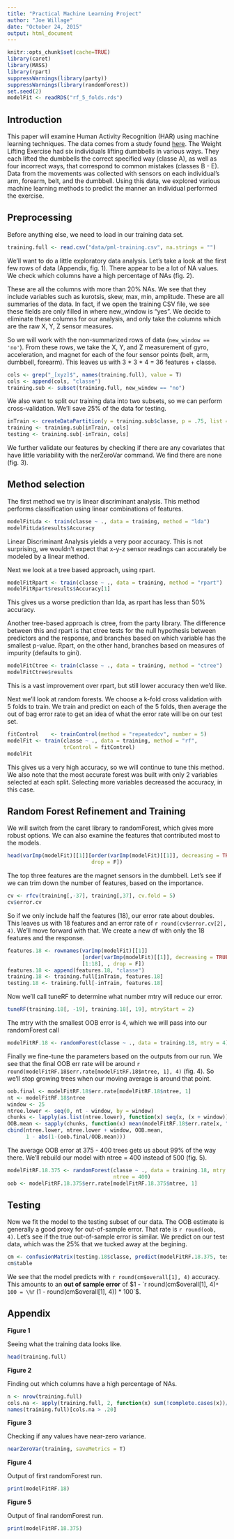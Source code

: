 ```yaml
---
title: "Practical Machine Learning Project"
author: "Joe Willage"
date: "October 24, 2015"
output: html_document
---
```


```r
knitr::opts_chunk$set(cache=TRUE)
library(caret)
library(MASS)
library(rpart)
suppressWarnings(library(party))
suppressWarnings(library(randomForest))
set.seed(2)
modelFit <- readRDS("rf_5_folds.rds")
```

## Introduction  

This paper will examine Human Activity Recognition (HAR) using machine learning 
techniques. The data comes from a study found 
[here](http://groupware.les.inf.puc-rio.br/har). The Weight Lifting Exercise 
had six individuals lifting dumbbells in various ways. They each lifted the 
dumbbells the correct specified way (classe A), as well as four incorrect ways, 
that correspond to common mistakes (classes B - E). Data from the movements was 
collected with sensors on each individual's arm, forearm, belt, and the 
dumbbell. Using this data, we explored various machine learning methods to 
predict the manner an individual performed the exercise. 

## Preprocessing

Before anything else, we need to load in our training data set. 


```r
training.full <- read.csv("data/pml-training.csv", na.strings = "")
```

We'll want to do a little exploratory data analysis. Let's take a look at the 
first few rows of data (Appendix, fig. 1). There appear to be a lot of NA 
values. We check which columns have a high percentage of NAs (fig. 2).

These are all the columns with more than 20% NAs. We see that they include 
variables such as kurotsis, skew, max, min, amplitude. These are all summaries 
of the data. In fact, if we open the training CSV file, we see these fields are 
only filled in where new_window is "yes". We decide to eliminate these columns 
for our analysis, and only take the columns which are the raw X, Y, Z sensor 
measures. 

So we will work with the non-summarized rows of data (`new_window == 'no'`). 
From these rows, we take the X, Y, and Z measurement of gyro, acceleration, and 
magnet for each of the four sensor points (belt, arm, dumbbell, forearm). This 
leaves us with 3 * 3 * 4 = 36 features + classe. 

```r
cols <- grep("_[xyz]$", names(training.full), value = T)
cols <- append(cols, "classe")
training.sub <- subset(training.full, new_window == "no")
```

We also want to split our training data into two subsets, so we can perform 
cross-validation. We'll save 25% of the data for testing.

```r
inTrain <- createDataPartition(y = training.sub$classe, p = .75, list = FALSE)
training <- training.sub[inTrain, cols]
testing <- training.sub[-inTrain, cols]
```


We further validate our features by checking if there are any covariates that 
have little variability with the nerZeroVar command. We find there are none 
(fig. 3).


## Method selection

The first method we try is linear discriminant analysis. This method performs 
classification using linear combinations of features.  

```r
modelFitLda <- train(classe ~ ., data = training, method = "lda")
modelFitLda$results$Accuracy 
```

Linear Discriminant Analysis yields a very poor accuracy. This is not 
surprising, we wouldn't expect that x-y-z sensor readings can accurately be 
modeled by a linear method. 

Next we look at a tree based approach, using rpart. 

```r
modelFitRpart <- train(classe ~ ., data = training, method = "rpart")
modelFitRpart$results$Accuracy[1]
```

This gives us a worse prediction than lda, as rpart has less than 50% accuracy.  

Another tree-based approach is ctree, from the party library. The difference 
between this and rpart is that ctree tests for the null hypothesis between 
predictors and the response, and branches based on which variable has the 
smallest p-value. Rpart, on the other hand, branches based on measures of 
impurity (defaults to gini). 

```r
modelFitCtree <- train(classe ~ ., data = training, method = "ctree")
modelFitCtree$results
```

This is a vast improvement over rpart, but still lower accuracy then we'd like. 

Next we'll look at random forests. We choose a k-fold cross validation with 5 
folds to train. We train and predict on each of the 5 folds, then average the 
out of bag error rate to get an idea of what the error rate will be on our test 
set.  


```r
fitControl    <- trainControl(method = "repeatedcv", number = 5)
modelFit <- train(classe ~ ., data = training, method = "rf", 
                  trControl = fitControl)
modelFit
```

This gives us a very high accuracy, so we will continue to tune this method. We 
also note that the most accurate forest was built with only 2 variables selected 
at each split. Selecting more variables decreased the accuracy, in this case. 

## Random Forest Refinement and Training
We will switch from the caret library to randomForest, which gives more robust 
options. We can also examine the features that contributed most to the models. 

```r
head(varImp(modelFit)[[1]][order(varImp(modelFit)[[1]], decreasing = TRUE), ,
                           drop = F])
```

The top three features are the magnet sensors in the dumbbell. Let's see if we 
can trim down the number of features, based on the importance. 

```r
cv <- rfcv(training[,-37], training[,37], cv.fold = 5)
cv$error.cv
```

So if we only include half the features (18), our error rate about doubles. This 
leaves us with 18 features and an error rate of `r round(cv$error.cv[2], 4)`. 
We'll move forward with that. We create a new df with only the 18 features and 
the response.

```r
features.18 <- rownames(varImp(modelFit)[[1]]
                        [order(varImp(modelFit)[[1]], decreasing = TRUE)
                        [1:18], , drop = F])
features.18 <- append(features.18, "classe")
training.18 <- training.full[inTrain, features.18]
testing.18 <- training.full[-inTrain, features.18]
```

Now we'll call tuneRF to determine what number mtry will reduce our error.

```r
tuneRF(training.18[, -19], training.18[, 19], mtryStart = 2)
```

The mtry with the smallest OOB error is 4, which we will pass into our 
randomForest call

```r
modelFitRF.18 <- randomForest(classe ~ ., data = training.18, mtry = 4)
```

Finally we fine-tune the parameters based on the outputs from our run. We see 
that the final OOB err rate will be around 
`r round(modelFitRF.18$err.rate[modelFitRF.18$ntree, 1], 4)` (fig. 4). So we'll 
stop growing trees when our moving average is around that point. 

```r
oob.final <- modelFitRF.18$err.rate[modelFitRF.18$ntree, 1]
nt <- modelFitRF.18$ntree
window <- 25
ntree.lower <- seq(0, nt - window, by = window)
chunks <- lapply(as.list(ntree.lower), function(x) seq(x, (x + window)))
OOB.mean <- sapply(chunks, function(x) mean(modelFitRF.18$err.rate[x, "OOB"]))
cbind(ntree.lower, ntree.lower + window, OOB.mean, 
      1 - abs(1-(oob.final/OOB.mean)))
```

The average OOB error at 375 - 400 trees gets us about 99% of the way there. 
We'll rebuild our model with ntree = 400 instead of 500 (fig. 5). 

```r
modelFitRF.18.375 <- randomForest(classe ~ ., data = training.18, mtry = 4, 
                                  ntree = 400)
oob <- modelFitRF.18.375$err.rate[modelFitRF.18.375$ntree, 1]
```


## Testing  

Now we fit the model to the testing subset of our data. The OOB estimate is 
generally a good proxy for out-of-sample error. That rate is 
`r round(oob, 4)`. Let's see if the true out-of-sample error is similar. We 
predict on our test data, which was the 25% that we tucked away at the begining. 

```r
cm <- confusionMatrix(testing.18$classe, predict(modelFitRF.18.375, testing.18[, -37]))
cm$table
```

We see that the model predicts with `r round(cm$overall[1], 4)` accuracy. This 
amounts to an **out of sample error** of 
$1 - `r round(cm$overall[1], 4)` * 100 = \%`r (1 - round(cm$overall[1], 4)) * 100`$. 
  
  
## Appendix

**Figure 1**  

Seeing what the training data looks like.
```r
head(training.full)
```

**Figure 2**

Finding out which columns have a high percentage of NAs.
```r
n <- nrow(training.full)
cols.na <- apply(training.full, 2, function(x) sum(!complete.cases(x))/n) 
names(training.full)[cols.na > .20]
```

**Figure 3**

Checking if any values have near-zero variance.  
```r
nearZeroVar(training, saveMetrics = T)
```

**Figure 4**

Output of first randomForest run. 
```r
print(modelFitRF.18)
```

**Figure 5**

Output of final randomForest run.
```r
print(modelFitRF.18.375)
```

